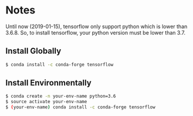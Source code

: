 
<div className={styles["Welcome"]}>

# Notes

Until now (2019-01-15), tensorflow only support python which is lower than 3.6.8.
So, to install tensorflow, your python version must be lower than 3.7.

## Install Globally

```bash
$ conda install -c conda-forge tensorflow
```

## Install Environmentally

```bash
$ conda create -n your-env-name python=3.6
$ source activate your-env-name
$ (your-env-name) conda install -c conda-forge tensorflow
```

</div>
